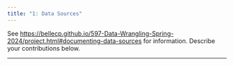 ```yaml
---
title: "1: Data Sources"
---
```


See <https://bellecp.github.io/597-Data-Wrangling-Spring-2024/project.html#documenting-data-sources> for information.
Describe your contributions below.

* * *
